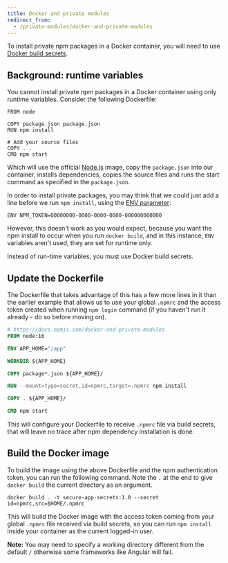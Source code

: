 ```yaml
---
title: Docker and private modules
redirect_from:
  - /private-modules/docker-and-private-modules
---
```


To install private npm packages in a Docker container, you will need to use [Docker build secrets](https://docs.docker.com/develop/develop-images/build_enhancements/#new-docker-build-secret-information).

## Background: runtime variables

You cannot install private npm packages in a Docker container using only runtime variables. Consider the following Dockerfile:

```
FROM node

COPY package.json package.json
RUN npm install

# Add your source files
COPY . .
CMD npm start
```

Which will use the official [Node.js](https://hub.docker.com/_/node) image, copy the `package.json` into our container, installs dependencies, copies the source files and runs the start command as specified in the `package.json`.

In order to install private packages, you may think that we could just add a line before we run `npm install`, using the [ENV parameter](https://docs.docker.com/engine/reference/builder/#env):

```docker
ENV NPM_TOKEN=00000000-0000-0000-0000-000000000000
```

However, this doesn't work as you would expect, because you want the npm install to occur when you run `docker build`, and in this instance, `ENV` variables aren't used, they are set for runtime only.

Instead of run-time variables, you must use Docker build secrets.

## Update the Dockerfile

The Dockerfile that takes advantage of this has a few more lines in it than the earlier example that allows us to use your global `.npmrc` and the access token created when running `npm login` command (if you haven't run it already - do so before moving on).

```dockerfile
# https://docs.npmjs.com/docker-and-private-modules
FROM node:16

ENV APP_HOME="/app"

WORKDIR ${APP_HOME}

COPY package*.json ${APP_HOME}/

RUN --mount=type=secret,id=npmrc,target=.npmrc npm install

COPY . ${APP_HOME}/

CMD npm start

```

This will configure your Dockerfile to receive `.npmrc` file via build secrets, that will leave no trace after npm dependency installation is done.

## Build the Docker image

To build the image using the above Dockerfile and the npm authentication token, you can run the following command. Note the `.` at the end to give `docker build` the current directory as an argument.

```shell
docker build . -t secure-app-secrets:1.0 --secret id=npmrc,src=$HOME/.npmrc
```

This will build the Docker image with the access token coming from your global `.npmrc` file received via build secrets, so you can run `npm install` inside your container as the current logged-in user.

<Note>

**Note:** You may need to specify a working directory different from the default `/` otherwise some frameworks like Angular will fail.

</Note>
